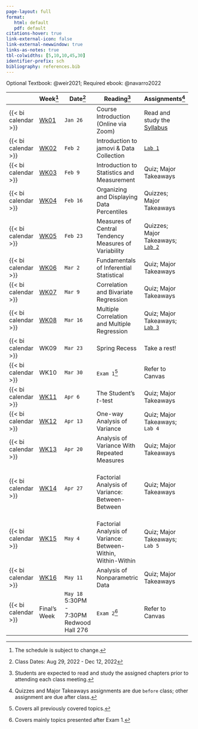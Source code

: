```yaml
---
page-layout: full
format: 
   html: default
   pdf: default
citations-hover: true
link-external-icon: false
link-external-newwindow: true
links-as-notes: true
tbl-colwidths: [5,10,10,45,30]
identifier-prefix: sch
bibliography: references.bib
---
```


Optional Textbook: @weir2021; Required ebook: @navarro2022

+---------------------+----------------------------+------------------+---------------------------------------------------------------+-----------------------------------------------------+
|                     | Week[^1]                   | Date[^2]         | Reading[^3]                                                   | Assignments[^4]                                     |
+=====================+============================+==================+===============================================================+=====================================================+
| {{< bi calendar >}} | [Wk01](/weeks/week-1.qmd)  | `Jan 26`         | Course Introduction (Online via Zoom)                         | Read and study the [Syllabus](course-syllabus.qmd)  |
+---------------------+----------------------------+------------------+---------------------------------------------------------------+-----------------------------------------------------+
| {{< bi calendar >}} | [WK02](/weeks/week-2.qmd)  | `Feb 2`          | Introduction to jamovi & Data Collection                      | [`Lab 1`](/labs/lab-1.qmd)                          |
+---------------------+----------------------------+------------------+---------------------------------------------------------------+-----------------------------------------------------+
| {{< bi calendar >}} | [WK03](/weeks/week-3.qmd)  | `Feb 9`          | Introduction to Statistics and Measurement                    | Quiz; Major Takeaways                               |
+---------------------+----------------------------+------------------+---------------------------------------------------------------+-----------------------------------------------------+
| {{< bi calendar >}} | [WK04](/weeks/week-4.qmd)  | `Feb 16`         | Organizing and Displaying Data\                               | Quizzes; Major Takeaways                            |
|                     |                            |                  | Percentiles                                                   |                                                     |
+---------------------+----------------------------+------------------+---------------------------------------------------------------+-----------------------------------------------------+
| {{< bi calendar >}} | [WK05](/weeks/week-5.qmd)  | `Feb 23`         | Measures of Central Tendency\                                 | Quizzes; Major Takeaways; [`Lab 2`](labs/lab-2.qmd) |
|                     |                            |                  | Measures of Variability                                       |                                                     |
+---------------------+----------------------------+------------------+---------------------------------------------------------------+-----------------------------------------------------+
| {{< bi calendar >}} | [WK06](/weeks/week-6.qmd)  | `Mar 2`          | Fundamentals of Inferential Statistical\                      | Quiz; Major Takeaways                               |
+---------------------+----------------------------+------------------+---------------------------------------------------------------+-----------------------------------------------------+
| {{< bi calendar >}} | [WK07](/weeks/week-7.qmd)  | `Mar 9`          | Correlation and Bivariate Regression                          | Quiz; Major Takeaways                               |
+---------------------+----------------------------+------------------+---------------------------------------------------------------+-----------------------------------------------------+
| {{< bi calendar >}} | [WK08](/weeks/week-8.qmd)  | `Mar 16`         | Multiple Correlation and Multiple Regression                  | Quiz; Major Takeaways; [`Lab 3`](labs/lab-3.qmd)    |
+---------------------+----------------------------+------------------+---------------------------------------------------------------+-----------------------------------------------------+
| {{< bi calendar >}} | WK09                       | `Mar 23`         | Spring Recess                                                 | Take a rest!                                        |
+---------------------+----------------------------+------------------+---------------------------------------------------------------+-----------------------------------------------------+
| {{< bi calendar >}} | WK10                       | `Mar 30`         | `Exam 1`[^5]                                                  | Refer to Canvas                                     |
+---------------------+----------------------------+------------------+---------------------------------------------------------------+-----------------------------------------------------+
| {{< bi calendar >}} | [WK11](/weeks/week-11.qmd) | `Apr 6`          | The Student's *t*-test                                        | Quiz; Major Takeaways                               |
+---------------------+----------------------------+------------------+---------------------------------------------------------------+-----------------------------------------------------+
| {{< bi calendar >}} | [WK12](/weeks/week-12.qmd) | `Apr 13`         | One-way Analysis of Variance                                  | Quiz; Major Takeaways; `Lab 4`                      |
+---------------------+----------------------------+------------------+---------------------------------------------------------------+-----------------------------------------------------+
| {{< bi calendar >}} | [WK13](/weeks/week-13.qmd) | `Apr 20`         | Analysis of Variance With Repeated Measures                   | Quiz; Major Takeaways                               |
+---------------------+----------------------------+------------------+---------------------------------------------------------------+-----------------------------------------------------+
| {{< bi calendar >}} | [WK14](/weeks/week-14.qmd) | `Apr 27`         | \                                                             | Quiz; Major Takeaways                               |
|                     |                            |                  | Factorial Analysis of Variance: Between-Between               |                                                     |
+---------------------+----------------------------+------------------+---------------------------------------------------------------+-----------------------------------------------------+
| {{< bi calendar >}} | [WK15](/weeks/week-15.qmd) | `May 4`          | \                                                             | Quiz; Major Takeaways; `Lab 5`                      |
|                     |                            |                  | Factorial Analysis of Variance: Between-Within, Within-Within |                                                     |
+---------------------+----------------------------+------------------+---------------------------------------------------------------+-----------------------------------------------------+
| {{< bi calendar >}} | [WK16](/weeks/week-16.qmd) | `May 11`         | Analysis of Nonparametric Data                                | Quiz; Major Takeaways                               |
+---------------------+----------------------------+------------------+---------------------------------------------------------------+-----------------------------------------------------+
| {{< bi calendar >}} | Final's Week               | `May 18`\        | `Exam 2`[^6]                                                  | Refer to Canvas                                     |
|                     |                            | 5:30PM - 7:30PM\ |                                                               |                                                     |
|                     |                            | Redwood Hall 276 |                                                               |                                                     |
+---------------------+----------------------------+------------------+---------------------------------------------------------------+-----------------------------------------------------+

[^1]: The schedule is subject to change.

[^2]: Class Dates: Aug 29, 2022 - Dec 12, 2022

[^3]: Students are expected to read and study the assigned chapters prior to attending each class meeting.

[^4]: Quizzes and Major Takeaways assignments are due `before` class; other assignment are due after class.

[^5]: Covers all previously covered topics.

[^6]: Covers mainly topics presented after Exam 1.
